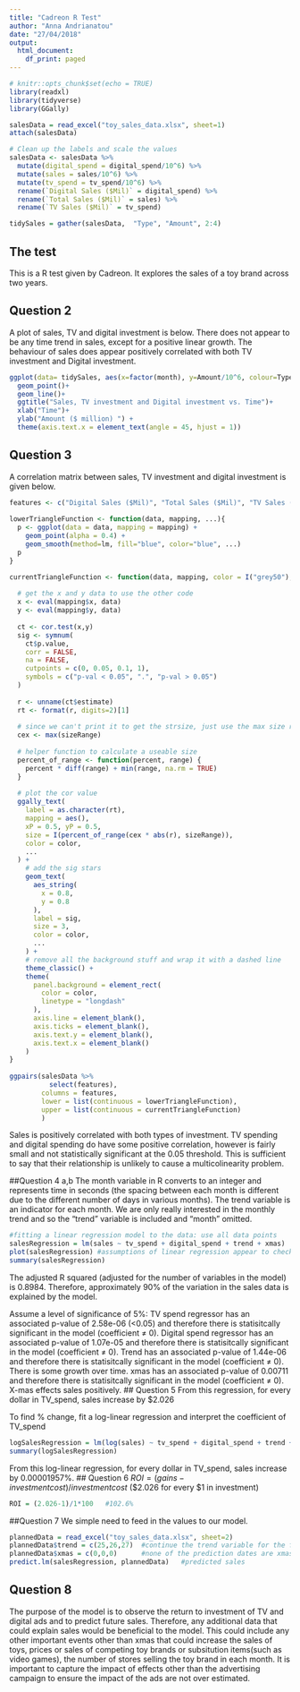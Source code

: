 ```yaml
---
title: "Cadreon R Test"
author: "Anna Andrianatou"
date: "27/04/2018"
output:
  html_document:
    df_print: paged
---
```


```r
# knitr::opts_chunk$set(echo = TRUE)
library(readxl)
library(tidyverse)
library(GGally)

salesData = read_excel("toy_sales_data.xlsx", sheet=1)
attach(salesData)

# Clean up the labels and scale the values
salesData <- salesData %>% 
  mutate(digital_spend = digital_spend/10^6) %>% 
  mutate(sales = sales/10^6) %>% 
  mutate(tv_spend = tv_spend/10^6) %>% 
  rename(`Digital Sales ($Mil)` = digital_spend) %>%
  rename(`Total Sales ($Mil)` = sales) %>%
  rename(`TV Sales ($Mil)` = tv_spend)

tidySales = gather(salesData,  "Type", "Amount", 2:4)
```

## The test

This is a R test given by Cadreon. It explores the sales of a toy brand across two years. 

## Question 2
A plot of sales, TV and digital investment is below. There does not appear to be any time trend in sales, except for a positive linear growth. The behaviour of sales does appear positively correlated with both TV investment and Digital investment. 

```r
ggplot(data= tidySales, aes(x=factor(month), y=Amount/10^6, colour=Type, group=Type))+
  geom_point()+
  geom_line()+
  ggtitle("Sales, TV investment and Digital investment vs. Time")+
  xlab("Time")+
  ylab("Amount ($ million) ") + 
  theme(axis.text.x = element_text(angle = 45, hjust = 1))
```

## Question 3
A correlation matrix between sales, TV investment and digital investment is given below.
```r
features <- c("Digital Sales ($Mil)", "Total Sales ($Mil)", "TV Sales ($Mil)")
    
lowerTriangleFunction <- function(data, mapping, ...){
  p <- ggplot(data = data, mapping = mapping) + 
    geom_point(alpha = 0.4) + 
    geom_smooth(method=lm, fill="blue", color="blue", ...)
  p
}

currentTriangleFunction <- function(data, mapping, color = I("grey50"), sizeRange = c(3, 5), ...) {
  
  # get the x and y data to use the other code
  x <- eval(mapping$x, data)
  y <- eval(mapping$y, data)
  
  ct <- cor.test(x,y)
  sig <- symnum(
    ct$p.value, 
    corr = FALSE, 
    na = FALSE,
    cutpoints = c(0, 0.05, 0.1, 1),
    symbols = c("p-val < 0.05", ".", "p-val > 0.05")
  )
  
  r <- unname(ct$estimate)
  rt <- format(r, digits=2)[1]
  
  # since we can't print it to get the strsize, just use the max size range
  cex <- max(sizeRange)
  
  # helper function to calculate a useable size
  percent_of_range <- function(percent, range) {
    percent * diff(range) + min(range, na.rm = TRUE)
  }
  
  # plot the cor value
  ggally_text(
    label = as.character(rt), 
    mapping = aes(),
    xP = 0.5, yP = 0.5, 
    size = I(percent_of_range(cex * abs(r), sizeRange)),
    color = color,
    ...
  ) + 
    # add the sig stars
    geom_text(
      aes_string(
        x = 0.8,
        y = 0.8
      ),
      label = sig, 
      size = 3,
      color = color,
      ...
    ) + 
    # remove all the background stuff and wrap it with a dashed line
    theme_classic() + 
    theme(
      panel.background = element_rect(
        color = color, 
        linetype = "longdash"
      ), 
      axis.line = element_blank(), 
      axis.ticks = element_blank(), 
      axis.text.y = element_blank(), 
      axis.text.x = element_blank()
    )
}
    
ggpairs(salesData %>% 
          select(features),
        columns = features, 
        lower = list(continuous = lowerTriangleFunction), 
        upper = list(continuous = currentTriangleFunction)
        )
```
Sales is positively correlated with both types of investment. TV spending and digital spending do have some positive correlation, however is fairly small and not statistically significant at the 0.05 threshold. This is sufficient to say that their relationship is unlikely to cause a multicolinearity problem. 

##Question 4 a,b
The month variable in R converts to an integer and represents time in seconds (the spacing between each month is different due to the different number of days in various months). The trend variable is an indicator for each month. We are only really interested in the monthly trend and so the "trend" variable is included and "month" omitted. 


```r
#fitting a linear regression model to the data: use all data points
salesRegression = lm(sales ~ tv_spend + digital_spend + trend + xmas)
plot(salesRegression) #assumptions of linear regression appear to check out (random, normally dist errors)
summary(salesRegression)
```
The adjusted R squared (adjusted for the number of variables in the model) is 0.8984. Therefore, approximately 90% of the variation in the sales data is explained by the model. \newline \newline

Assume a level of significance of 5%:\newline \newline
TV spend regressor has an associated p-value of 2.58e-06 (<0.05) and therefore there is statisitcally significant in the model (coefficient $\neq$ 0). \newline \newline
Digital spend regressor has an associated p-value of 1.07e-05 and therefore there is statisitcally significant in the model (coefficient $\neq$ 0). \newline \newline
Trend has an associated p-value of 1.44e-06 and therefore there is statisitcally significant in the model (coefficient $\neq$ 0). There is some growth over time. \newline \newline
xmas has an associated p-value of 0.00711 and therefore there is statisitcally significant in the model (coefficient $\neq$ 0). X-mas effects sales positively.\newline \newline
## Question 5
From this regression, for every dollar in TV_spend, sales increase by $2.026

To find % change, fit a log-linear regression and interpret the coefficient of TV_spend
```r
logSalesRegression = lm(log(sales) ~ tv_spend + digital_spend + trend + xmas)
summary(logSalesRegression)
```
From this log-linear regression, for every dollar in TV_spend, sales increase by 0.00001957%. 
## Question 6
$ROI = (gains - investment cost)/investment cost$ (\$2.026 for every $1 in investment) 
```r
ROI = (2.026-1)/1*100   #102.6%
```

##Question 7
We simple need to feed in the values to our model.
```r
plannedData = read_excel("toy_sales_data.xlsx", sheet=2)
plannedData$trend = c(25,26,27)  #continue the trend variable for the following months
plannedData$xmas = c(0,0,0)      #none of the prediction dates are xmas
predict.lm(salesRegression, plannedData)   #predicted sales
```
## Question 8
The purpose of the model is to observe the return to investment of TV and digital ads and to predict future sales. Therefore, any additional data that could explain sales would be beneficial to the model. This could include any other important events other than xmas that could increase the sales of toys, prices or sales of competing toy brands or subsitution items(such as video games), the number of stores selling the toy brand in each month.\newline \newline
It is important to capture the impact of effects other than the advertising campaign to ensure the impact of the ads are not over estimated.
